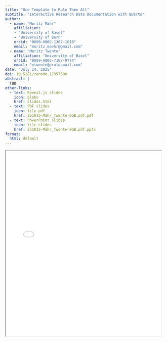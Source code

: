 ```yaml
---
title: "One Template to Rule Them All"
subtitle: "Interactive Research Data Documentation with Quarto"
author:
  - name: "Moritz Mähr"
    affiliation:
    - "University of Basel"
    - "University of Bern"
    orcid: "0000-0002-1367-1618"
    email: "moritz.maehr@gmail.com"
  - name: "Moritz Twente"
    affiliation: "University of Basel"
    orcid: "0009-0005-7187-9774"
    email: "mtwente@protonmail.com"
date: "July 14, 2025"
doi: 10.5281/zenodo.17357300
abstract: |
  TBD
other-links:
  - text: Reveal.js slides
    icon: globe
    href: slides.html
  - text: PDF slides
    icon: file-pdf
    href: 251015-Mähr_Twente-SGB.pdf.pdf
  - text: PowerPoint slides
    icon: file-slides
    href: 251015-Mähr_Twente-SGB.pdf.pptx
format:
  html: default
---
```


::: {.callout-tip title="Slide deck (Reveal JS)" collapse="true"}
<iframe src="slides.html" width="100%" height="600px" loading="lazy" allowfullscreen title="Slide deck">

This browser does not support iframes. Please open the <a href="slides.html">HTML</a> to view it.

</iframe>
:::

```{=html}
<!-- ::: {.callout-tip title="Slide deck (PDF)" collapse="true"}
<iframe src="slides.pdf" width="100%" height="600px" loading="lazy" allowfullscreen title="Slide deck">

This browser does not support PDF. Please download the <a href="slides.pdf">PDF slides</a> to view it.

</iframe>
::: -->
```